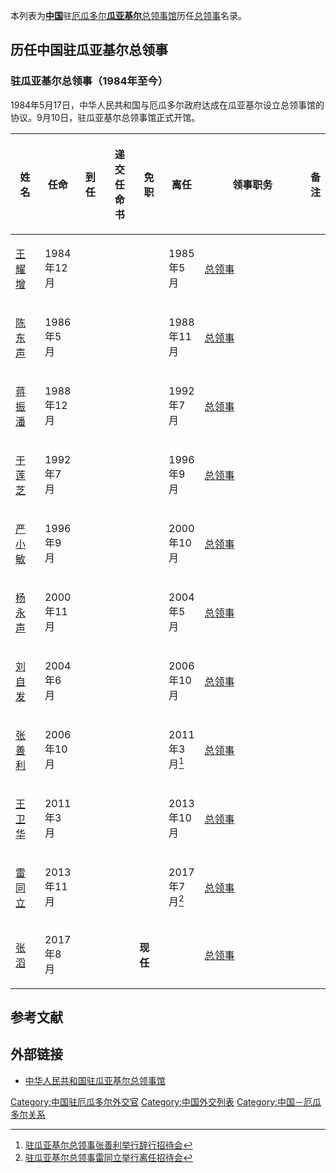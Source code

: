 本列表为'''[[中国|中国]]'''驻[[厄瓜多尔|厄瓜多尔]]'''[[瓜亚基尔|瓜亚基尔]]'''[[中国驻瓜亚基尔总领事馆|总领事馆]]历任[[总领事|总领事]]名录。

==历任中国驻瓜亚基尔总领事==
=== {{PRC}}驻瓜亚基尔总领事（1984年至今） ===
1984年5月17日，中华人民共和国与厄瓜多尔政府达成在瓜亚基尔设立总领事馆的协议。9月10日，驻瓜亚基尔总领事馆正式开馆。
{| class="wikitable"
! width=10% |姓名
! width=10% |任命
! width=10% |到任
! width=10% |递交任命书
! width=10% |免职
! width=10% |离任
! width=8% |领事职务
! width=13% colspan="2" |备注
|-
| [[王耀增|王耀增]]
| 1984年12月
|
|
|
| 1985年5月
| [[总领事|总领事]]
|
|-
| [[陈东声|陈东声]]
| 1986年5月
|
|
|
| 1988年11月
| [[总领事|总领事]]
|
|-
| [[蒋振潘|蒋振潘]]
| 1988年12月
|
|
|
| 1992年7月
| [[总领事|总领事]]
|
|-
| [[于莲芝|于莲芝]]
| 1992年7月
|
|
|
| 1996年9月
| [[总领事|总领事]]
|
|-
| [[严小敏|严小敏]]
| 1996年9月
|
|
|
| 2000年10月
| [[总领事|总领事]]
|
|-
| [[杨永声|杨永声]]
| 2000年11月
|
|
|
| 2004年5月
| [[总领事|总领事]]
|
|-
| [[刘自发|刘自发]]
| 2004年6月
|
|
|
| 2006年10月
| [[总领事|总领事]]
|
|-
| [[张善利|张善利]]
| 2006年10月
|
|
|
| 2011年3月<ref>[https://www.fmprc.gov.cn/web/gjhdq_676201/gj_676203/nmz_680924/1206_681096/1206x2_681116/t803860.shtml 驻瓜亚基尔总领事张善利举行辞行招待会]</ref>
| [[总领事|总领事]]
|
|-
| [[王卫华_(外交官)|王卫华]]
| 2011年3月
|
|
|
| 2013年10月
| [[总领事|总领事]]
|
|-
| [[雷同立|雷同立]]
| 2013年11月
|
|
|
| 2017年7月<ref>[https://www.fmprc.gov.cn/web/gjhdq_676201/gj_676203/nmz_680924/1206_681096/1206x2_681116/t1480720.shtml 驻瓜亚基尔总领事雷同立举行离任招待会]</ref>
| [[总领事|总领事]]
|
|-
| [[张滔|张滔]]
| 2017年8月
|
|
| '''现任'''
|
| [[总领事|总领事]]
|
|}

== 参考文献 ==
{{reflist}}

==外部链接==
*[http://guayaquil.china-consulate.gov.cn/chn/ 中华人民共和国驻瓜亚基尔总领事馆] {{Wayback|url=http://guayaquil.china-consulate.gov.cn/chn/ |date=20220501193837 }}{{zh-hans icon}}{{es icon}}

[[Category:中国驻厄瓜多尔外交官|Category:中国驻厄瓜多尔外交官]]
[[Category:中国外交列表|Category:中国外交列表]]
[[Category:中国－厄瓜多尔关系|Category:中国－厄瓜多尔关系]]
